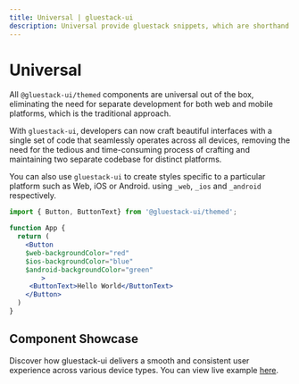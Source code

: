 ```yaml
---
title: Universal | gluestack-ui
description: Universal provide gluestack snippets, which are shorthand for commonly used gluestack-ui components.
---
```



<Meta title="ui/Core Concepts/Universal" />

# Universal

All `@gluestack-ui/themed` components are universal out of the box, eliminating the need for separate development for both web and mobile platforms, which is the traditional approach.

With `gluestack-ui`, developers can now craft beautiful interfaces with a single set of code that seamlessly operates across all devices, removing the need for the tedious and time-consuming process of crafting and maintaining two separate codebase for distinct platforms.

You can also use `gluestack-ui` to create styles specific to a particular platform such as Web, iOS or Android. using `_web`, `_ios` and `_android` respectively.

```jsx
import { Button, ButtonText} from '@gluestack-ui/themed';

function App {
  return (
    <Button
    $web-backgroundColor="red"
    $ios-backgroundColor="blue"
    $android-backgroundColor="green"
        >
     <ButtonText>Hello World</ButtonText>
    </Button>
  )
}
```

## Component Showcase

Discover how gluestack-ui delivers a smooth and consistent user experience across various device types. You can view live example [here](https://ui-kitchensink.gluestack.io/).
